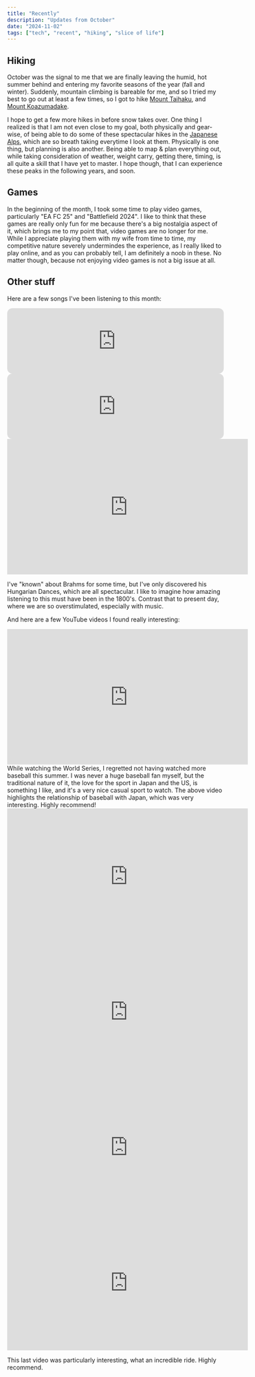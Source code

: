 ```yaml
---
title: "Recently"
description: "Updates from October"
date: "2024-11-02"
tags: ["tech", "recent", "hiking", "slice of life"]
---
```


## Hiking

October was the signal to me that we are finally leaving the humid, hot summer behind
and entering my favorite seasons of the year (fall and winter). Suddenly, mountain climbing
is bareable for me, and so I tried my best to go out at least a few times, so I got to hike
[Mount Taihaku](https://ja.wikipedia.org/wiki/%E5%A4%AA%E7%99%BD%E5%B1%B1), and [Mount Koazumadake](/blog/hike-koazumadake).

I hope to get a few more hikes in before snow takes over. One thing I realized is that I am not even close to my goal, both physically and gear-wise,
of being able to do some of these spectacular hikes in the [Japanese Alps](https://www.hikemasterjapan.com/), which are so breath taking everytime I
look at them. Physically is one thing, but planning is also another. Being able to map & plan everything out, while taking consideration of
weather, weight carry, getting there, timing, is all quite a skill that I have yet to master. I hope though, that I can experience these
peaks in the following years, and soon.

## Games

In the beginning of the month, I took some time to play video games, particularly "EA FC 25" and "Battlefield 2024". I like to think that
these games are really only fun for me because there's a big nostalgia aspect of it, which brings me to my point that, video games are no
longer for me. While I appreciate playing them with my wife from time to time, my competitive nature severely undermindes the experience,
as I really liked to play online, and as you can probably tell, I am definitely a noob in these. No matter though, because not enjoying video
games is not a big issue at all.

## Other stuff

Here are a few songs I've been listening to this month:

<iframe style="border-radius:12px" src="https://open.spotify.com/embed/track/0snQkGI5qnAmohLE7jTsTn?utm_source=generator&theme=0" width="100%" height="152" frameBorder="0" allowfullscreen="" allow="autoplay; clipboard-write; encrypted-media; fullscreen; picture-in-picture" loading="lazy"></iframe>
<br/>
<iframe style="border-radius:12px" src="https://open.spotify.com/embed/track/0vkFtbxkIRNRUNN7gXiio6?utm_source=generator&theme=0" width="100%" height="152" frameBorder="0" allowfullscreen="" allow="autoplay; clipboard-write; encrypted-media; fullscreen; picture-in-picture" loading="lazy"></iframe>
<br/>
<iframe width="560" height="315" src="https://www.youtube.com/embed/sgdhoAuLows" title="YouTube video player" frameborder="0" allow="accelerometer; autoplay; clipboard-write; encrypted-media; gyroscope; picture-in-picture; web-share" referrerpolicy="strict-origin-when-cross-origin" allowfullscreen></iframe>

I've "known" about Brahms for some time, but I've only discovered his Hungarian Dances, which are all spectacular.
I like to imagine how amazing listening to this must have been
in the 1800's. Contrast that to present day, where we are so overstimulated, especially with music.

And here are a few YouTube videos I found really interesting:

<iframe width="560" height="315" src="https://www.youtube.com/embed/HxAypv5zVrg;controls=0" title="YouTube video player" frameborder="0" allow="accelerometer; autoplay; clipboard-write; encrypted-media; gyroscope; picture-in-picture; web-share" referrerpolicy="strict-origin-when-cross-origin" allowfullscreen></iframe>
While watching the World Series, I regretted not having watched more baseball this summer. I was never a huge baseball fan myself, but
the traditional nature of it, the love for the sport in Japan and the US, is something I like, and it's a very nice casual sport to
watch. The above video highlights the relationship of baseball with Japan, which was very interesting. Highly recommend!

<iframe width="560" height="315" src="https://www.youtube.com/embed/aKg9EkJZqPI;controls=0" title="YouTube video player" frameborder="0" allow="accelerometer; autoplay; clipboard-write; encrypted-media; gyroscope; picture-in-picture; web-share" referrerpolicy="strict-origin-when-cross-origin" allowfullscreen></iframe>
<br/>
<iframe width="560" height="315" src="https://www.youtube.com/embed/j7R_BTrUyl0;controls=0" title="YouTube video player" frameborder="0" allow="accelerometer; autoplay; clipboard-write; encrypted-media; gyroscope; picture-in-picture; web-share" referrerpolicy="strict-origin-when-cross-origin" allowfullscreen></iframe>
<br/>
<iframe width="560" height="315" src="https://www.youtube.com/embed/ESsVAoREck0;controls=0" title="YouTube video player" frameborder="0" allow="accelerometer; autoplay; clipboard-write; encrypted-media; gyroscope; picture-in-picture; web-share" referrerpolicy="strict-origin-when-cross-origin" allowfullscreen></iframe>
<br />
<iframe width="560" height="315" src="https://www.youtube.com/embed/C5Bd6YxifCo;controls=0" title="YouTube video player" frameborder="0" allow="accelerometer; autoplay; clipboard-write; encrypted-media; gyroscope; picture-in-picture; web-share" referrerpolicy="strict-origin-when-cross-origin" allowfullscreen></iframe>

This last video was particularly interesting, what an incredible ride. Highly recommend.
